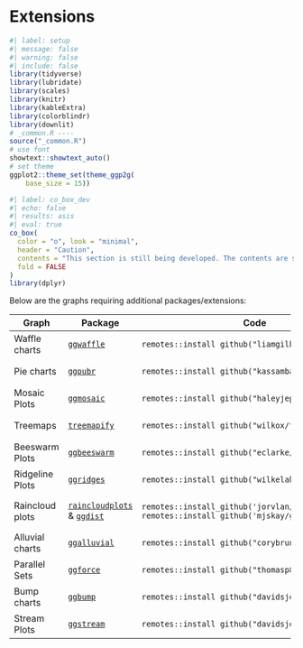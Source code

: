 # Extensions {#sec-extensions}

```r
#| label: setup
#| message: false
#| warning: false
#| include: false
library(tidyverse)
library(lubridate)
library(scales)
library(knitr)
library(kableExtra)
library(colorblindr)
library(downlit)
# _common.R ----
source("_common.R")
# use font
showtext::showtext_auto()
# set theme
ggplot2::theme_set(theme_ggp2g(
    base_size = 15))
```

```r
#| label: co_box_dev
#| echo: false
#| results: asis
#| eval: true
co_box(
  color = "o", look = "minimal",
  header = "Caution",
  contents = "This section is still being developed. The contents are subject to change.",
  fold = FALSE
)
library(dplyr)
```

Below are the graphs requiring additional packages/extensions:

::: {style="font-size: 0.95rem;"}
+-----------------+------------------------------------------------------------------------------------------------------------------------+---------------------------------------------------+
| Graph           | Package                                                                                                                | Code                                              |
+=================+========================================================================================================================+===================================================+
| Waffle charts   | [`ggwaffle`](https://liamgilbey.github.io/ggwaffle/)                                                                   | ```                                               |
|                 |                                                                                                                        | remotes::install_github("liamgilbey/ggwaffle")    |
|                 |                                                                                                                        | ```                                               |
+-----------------+------------------------------------------------------------------------------------------------------------------------+---------------------------------------------------+
| Pie charts      | [`ggpubr`](https://rpkgs.datanovia.com/ggpubr/)                                                                        | ```                                               |
|                 |                                                                                                                        | remotes::install_github("kassambara/ggpubr")      |
|                 |                                                                                                                        | ```                                               |
+-----------------+------------------------------------------------------------------------------------------------------------------------+---------------------------------------------------+
| Mosaic Plots    | [`ggmosaic`](https://haleyjeppson.github.io/ggmosaic/)                                                                 | ```                                               |
|                 |                                                                                                                        | remotes::install_github("haleyjeppson/ggmosaic")  |
|                 |                                                                                                                        | ```                                               |
+-----------------+------------------------------------------------------------------------------------------------------------------------+---------------------------------------------------+
| Treemaps        | [`treemapify`](https://wilkox.org/treemapify/)                                                                         | ```                                               |
|                 |                                                                                                                        | remotes::install_github("wilkox/treemapify")      |
|                 |                                                                                                                        | ```                                               |
+-----------------+------------------------------------------------------------------------------------------------------------------------+---------------------------------------------------+
| Beeswarm Plots  | [`ggbeeswarm`](https://github.com/eclarke/ggbeeswarm)                                                                  | ```                                               |
|                 |                                                                                                                        | remotes::install_github("eclarke/ggbeeswarm")     |
|                 |                                                                                                                        | ```                                               |
+-----------------+------------------------------------------------------------------------------------------------------------------------+---------------------------------------------------+
| Ridgeline Plots | [`ggridges`](https://wilkelab.org/ggridges/)                                                                           | ```                                               |
|                 |                                                                                                                        | remotes::install_github("wilkelab/ggridges")      |
|                 |                                                                                                                        | ```                                               |
+-----------------+------------------------------------------------------------------------------------------------------------------------+---------------------------------------------------+
| Raincloud plots | [`raincloudplots`](https://github.com/jorvlan/raincloudplots) & [`ggdist`](https://mjskay.github.io/ggdist/reference/) | ```                                               |
|                 |                                                                                                                        | remotes::install_github('jorvlan/raincloudplots') |
|                 |                                                                                                                        | remotes::install_github('mjskay/ggdist')          |
|                 |                                                                                                                        | ```                                               |
+-----------------+------------------------------------------------------------------------------------------------------------------------+---------------------------------------------------+
| Alluvial charts | [`ggalluvial`](https://corybrunson.github.io/ggalluvial/)                                                              | ```                                               |
|                 |                                                                                                                        | remotes::install_github("corybrunson/ggalluvial") |
|                 |                                                                                                                        | ```                                               |
+-----------------+------------------------------------------------------------------------------------------------------------------------+---------------------------------------------------+
| Parallel Sets   | [`ggforce`](https://ggforce.data-imaginist.com/)                                                                       | ```                                               |
|                 |                                                                                                                        | remotes::install_github("thomasp85/ggforce")      |
|                 |                                                                                                                        | ```                                               |
+-----------------+------------------------------------------------------------------------------------------------------------------------+---------------------------------------------------+
| Bump charts     | [`ggbump`](https://github.com/davidsjoberg/ggbump)                                                                     | ```                                               |
|                 |                                                                                                                        | remotes::install_github("davidsjoberg/ggbump")    |
|                 |                                                                                                                        | ```                                               |
+-----------------+------------------------------------------------------------------------------------------------------------------------+---------------------------------------------------+
| Stream Plots    | [`ggstream`](https://github.com/davidsjoberg/ggstream)                                                                 | ```                                               |
|                 |                                                                                                                        | remotes::install_github("davidsjoberg/ggstream")  |
|                 |                                                                                                                        | ```                                               |
+-----------------+------------------------------------------------------------------------------------------------------------------------+---------------------------------------------------+
:::
